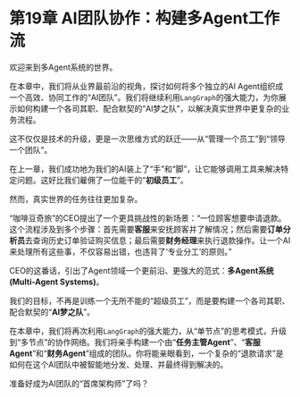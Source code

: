# 第19章 AI团队协作：构建多Agent工作流

欢迎来到多Agent系统的世界。

在本章中，我们将从业界最前沿的视角，探讨如何将多个独立的AI Agent组织成一个高效、协同工作的“AI团队”。我们将继续利用`LangGraph`的强大能力，为你展示如何构建一个各司其职、配合默契的“AI梦之队”，以解决真实世界中更复杂的业务流程。

这不仅仅是技术的升级，更是一次思维方式的跃迁——从“管理一个员工”到“领导一个团队”。

在上一章，我们成功地为我们的AI装上了“手”和“脚”，让它能够调用工具来解决特定问题。这好比我们雇佣了一位能干的“**初级员工**”。

然而，真实世界的任务往往更加复杂。

“咖啡豆奇旅”的CEO提出了一个更具挑战性的新场景：“一位顾客想要申请退款。这个流程涉及到多个步骤：首先需要**客服**来安抚顾客并了解情况；然后需要**订单分析员**去查询历史订单验证购买信息；最后需要**财务经理**来执行退款操作。让一个AI来处理所有这些事，不仅容易出错，也违背了‘专业分工’的原则。”

CEO的这番话，引出了Agent领域一个更前沿、更强大的范式：**多Agent系统 (Multi-Agent Systems)**。

我们的目标，不再是训练一个无所不能的“超级员工”，而是要构建一个各司其职、配合默契的“**AI梦之队**”。

在本章中，我们将再次利用`LangGraph`的强大能力，从“单节点”的思考模式，升级到“多节点”的协作网络。我们将亲手构建一个由“**任务主管Agent**”、“**客服Agent**”和“**财务Agent**”组成的团队。你将能亲眼看到，一个复杂的“退款请求”是如何在这个AI团队中被智能地分发、处理、并最终得到解决的。

准备好成为AI团队的“首席架构师”了吗？ 